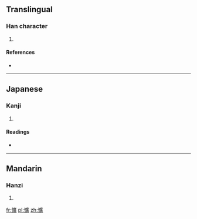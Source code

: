 ==Translingual==

===Han character===
{{Han char|rn=61|rad=心|as=15|sn=18|four=9008<sub>6</sub>|canj=心戈廿金 (PITC)}}

# {{defn|Han|sort=心15}}

====References====
* {{Han ref|kx=0407.280|dkj=11409|dj=0748.170|hdz=42365.040|uh=61ED|ud=25069|bh=EFC9|bd=61385}}

----

==Japanese==

===Kanji===
{{ja-kanji|grade=|rs=心15}}

# {{defn|Japanese|sort=心15}}

====Readings====
* {{ja-readings|on=[[こう]] (kō)|kun=[[うらむ]] (uramu)}}

----

==Mandarin==

===Hanzi===
{{cmn-hanzi|pin=[[kuàng]] ([[kuang4]])|wg=k'uang<sup>4</sup>}}

# {{defn|Mandarin|sort=心15}}

[[fr:懭]]
[[pl:懭]]
[[zh:懭]]